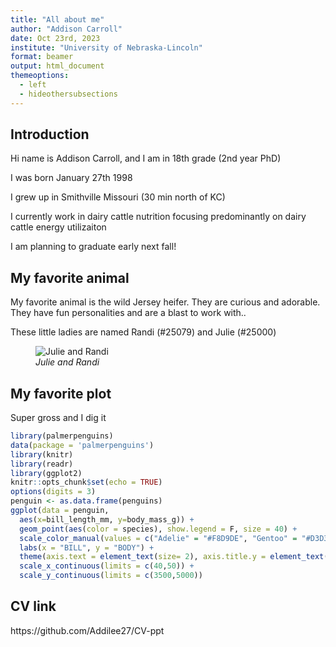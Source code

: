 ```yaml
---
title: "All about me"
author: "Addison Carroll"
date: Oct 23rd, 2023
institute: "University of Nebraska-Lincoln"
format: beamer
output: html_document
themeoptions:
  - left
  - hideothersubsections
---
```


## Introduction

Hi name is Addison Carroll, and I am in 18th grade (2nd year PhD)

I was born January 27th 1998

I grew up in Smithville Missouri (30 min north of KC)

I currently work in dairy cattle nutrition focusing predominantly on dairy cattle energy utilizaiton

I am planning to graduate early next fall!

## My favorite animal

My favorite animal is the wild Jersey heifer. They are curious and adorable. They have fun personalities and are a blast to work with..

These little ladies are named Randi (#25079) and Julie (#25000)

![*Julie and Randi*](IMG_20230923_105712.jpg)

## My favorite plot

Super gross and I dig it

```R
library(palmerpenguins)
data(package = 'palmerpenguins')
library(knitr)
library(readr)
library(ggplot2)
knitr::opts_chunk$set(echo = TRUE)
options(digits = 3)
penguin <- as.data.frame(penguins)
ggplot(data = penguin,
  aes(x=bill_length_mm, y=body_mass_g)) +
  geom_point(aes(color = species), show.legend = F, size = 40) +
  scale_color_manual(values = c("Adelie" = "#F8D9DE", "Gentoo" = "#D3D3D3", "Chinstrap" = "#F2FAE9")) +
  labs(x = "BILL", y = "BODY") +
  theme(axis.text = element_text(size= 2), axis.title.y = element_text(angle=180), axis.title.x = element_text(angle=270) ) +
  scale_x_continuous(limits = c(40,50)) +
  scale_y_continuous(limits = c(3500,5000))
```

## CV link

https://github.com/Addilee27/CV-ppt

